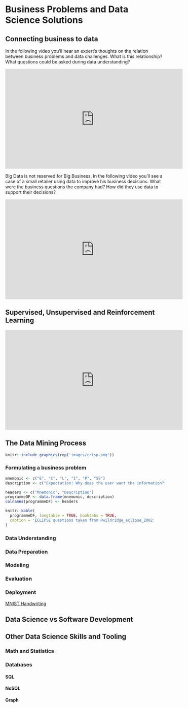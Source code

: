 # Business Problems and Data Science Solutions  {#businessproblems}


## Connecting business to data

In the following video you'll hear an expert's thoughts on the relation between business problems and data challenges. What is this relationship? What questions could be asked during data understanding?

<iframe width="560" height="315" src="https://www.youtube.com/embed/xo0bsiiQ9cM" frameborder="0" allow="accelerometer; autoplay; clipboard-write; encrypted-media; gyroscope; picture-in-picture" allowfullscreen></iframe>

Big Data is not reserved for Big Business. In the following video you'll see a case of a small retailer using data to improve his business decisions. What were the business questions the company had? How did they use data to support their decisions?  

<iframe width="560" height="315" src="https://www.youtube.com/embed/hYoRMqkN_TI" frameborder="0" allow="accelerometer; autoplay; clipboard-write; encrypted-media; gyroscope; picture-in-picture" allowfullscreen></iframe>

## Supervised, Unsupervised and Reinforcement Learning
<iframe width="560" height="315" src="https://www.youtube.com/embed/kopoLzvh5jY" frameborder="0" allow="accelerometer; autoplay; clipboard-write; encrypted-media; gyroscope; picture-in-picture" allowfullscreen></iframe>

## The Data Mining Process

```r
knitr::include_graphics(rep('images/crisp.png'))
```

### Formulating a business problem

```r
mnemonic <- c("E", "C", "L", "I", "P", "SE")
description <- c("Expectation: Why does the user want the information?", "Client Group: For whom is the service intended?", "Location:  Where is the service physically sited?", "Impact: What would represent success?  How is this measured?", "Professionals: Who provides or improves the service?", "Service: What type of service is under consideration?")

headers <- c("Mnemonic", "Description")
programmeDF <- data.frame(mnemonic, description)
colnames(programmeDF) <- headers

knitr::kable(
  programmeDF, longtable = TRUE, booktabs = TRUE,
  caption = 'ECLIPSE questions taken from @wildridge_eclipse_2002'
)
```

### Data Understanding

### Data Preparation

### Modeling

### Evaluation

### Deployment

[MNIST Handwriting](https://codepen.io/arguiot/pen/xPYRKZ)

## Data Science vs Software Development

## Other Data Science Skills and Tooling

### Math and Statistics

### Databases

#### SQL

#### NoSQL

#### Graph

